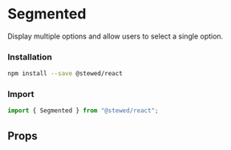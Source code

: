 
# Segmented

Display multiple options and allow users to select a single option.

### Installation

```bash
npm install --save @stewed/react
```

### Import

```js
import { Segmented } from "@stewed/react";
```

<Meta of={SegmentedStories} />

<Stories />

## Props

<ArgTypes of={SegmentedStories} />
